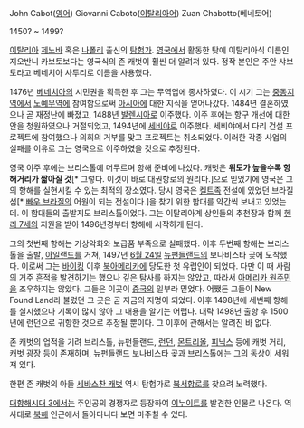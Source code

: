 John Cabot([[영어]])
Giovanni Caboto([[이탈리아어]])
Zuan Chabotto(베네토어)

1450? ~ 1499?

[[이탈리아]] [[제노바]] 혹은 [[나폴리]] 출신의 [[탐험가]]. [[영국]]에서 활동한 탓에 이탈리아식 이름인 지오반니 카보토보다는 영국식의 존 캐벗이 훨씬 더 알려져 있다. 정작 본인은 주안 샤보토라고 베네치아 사투리로 이름을 사용했다.

1476년 [[베네치아]]의 시민권을 획득한 후 그는 무역업에 종사하였다. 이 시기 그는 [[중동]]지역에서 [[노예]]무역에 참여함으로써 [[아시아]]에 대한 지식을 얻어나갔다. 1484년 결혼하였으나 곧 재정난에 빠졌고, 1488년 [[발렌시아]]로 이주했다. 이주 후에는 항구 개선에 대한 안을 청원하였으나 거절되었고, 1494년에 [[세비야]]로 이주했다. 세비야에서 다리 건설 프로젝트에 참여했으나 의회의 거부를 맞고 프로젝트는 취소되었다. 이러한 각종 사업의 실패를 이유로 그는 영국으로 이주하였을 것으로 추정된다.

영국 이주 후에는 브리스톨에 머무르며 항해 준비에 나섰다. 캐벗은 '''위도가 높을수록 항해거리가 짧아질 것'''[* 그렇다. 이것이 바로 대권항로의 원리다.]으로 믿었기에 영국은 그의 항해를 실현시킬 수 있는 최적의 장소였다. 당시 영국은 [[켈트족]] 전설에 있었던 브라질 섬[* [[빠우 브라질]]의 어원이 되는 전설이다.]을 찾기 위한 함대를 약간씩 보내고 있었는데. 이 함대들의 출발지도 브리스톨이었다. 그는 이탈리아계 상인들의 추천장과 함께 [[헨리 7세]]의 지원을 받아 1496년경부터 항해에 시작하게 된다.

그의 첫번째 항해는 기상악화와 보급품 부족으로 실패했다. 이후 두번째 항해는 브리스톨을 출발, [[아일랜드]]를 거쳐, 1497년 [[6월 24일]] [[뉴펀들랜드]]의 보나비스타 곶에 도착했다. 이로써 그는 [[바이킹]] 이후 [[북아메리카]]에 당도한 첫 유럽인이 되었다. 다만 이 때 사람의 거주 흔적을 발견하기는 했으나 깊은 탐사를 하지는 않았고, 따라서 [[아메리카 원주민]]을 조우하지는 않았다. 그들은 이곳이 [[중국]]의 일부라 믿었다. 어쨌든 그들이 New Found Land라 불렀던 그 곳은 곧 지금의 지명이 되었다.
이후 1498년에 세번째 항해를 실시했으나 기록이 많지 않아 그 내용을 알기는 어렵다. 대략 1498년 출항 후 1500년에 런던으로 귀항한 것으로 추정될 뿐이다. 그 이후에 관해서는 알려진 바 없다.

존 캐벗의 업적을 기려 브리스톨, 뉴펀들랜드, [[런던]], [[몬트리올]], [[피닉스]] 등에 캐벗 거리, 캐벗 광장 등이 존재하며, 뉴펀들랜드 보나비스타 곶과 브리스톨에는 그의 동상이 세워져 있다.

한편 존 캐벗의 아들 [[세바스찬 캐벗]] 역시 탐험가로 [[북서항로]]를 찾으려 노력했다.

[[대항해시대 3]]에서는 주인공의 경쟁자로 등장하여 [[이누이트]]를 발견한 인물로 나온다. 역사대로 [[북해]] 인근에서 돌아다니다 보면 마주칠 수 있다.

